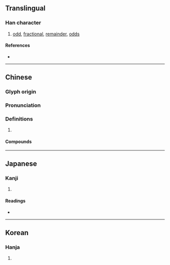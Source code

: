 {{character info/new}}
==Translingual==

===Han character===
{{Han char|rn=102|rad=田|as=08|sn=13|four=64021|canj=WKMR|ids=⿰田奇}}

# [[odd]], [[fractional]], [[remainder]], [[odds]]

====References====
* {{Han ref|kx=0765.030|dkj=21893|dj=1176.030|hdz=42545.130|uh=7578|ud=30072|bh=B7EE|bd=47086}}

----

==Chinese==
{{zh-forms}}

===Glyph origin===
{{Han etym}}

===Pronunciation===
{{zh-pron
|m=jī
|m-s=
|c=gei1,kei1
|c-t=
|g=
|h=pfs=
|j=
|md=
|mn=kî
|mn-t=
|w=
|x=
|mc=y
|oc=y
|cat=
}}

===Definitions===
{{zh-hanzi}}

# {{rfdef|zh}}

====Compounds====
{{zh-der|畸角|偏畸|畸形發展|畸形兒|畸形|畸零地|畸角子|畸零|畸輕畸重|畸變|畸戀|畸人|正畸}}

----

==Japanese==

===Kanji===
{{ja-kanji|grade=|rs=田08}}

# {{defn|lang=ja|sort=田08}}

====Readings====
* {{ja-readings
|goon=き
|kanon=き
|kun=はした, めずら-し.い, かたわ
|nanori=
}}

----

==Korean==

===Hanja===
{{ko-hanja|hangeul=기|eumhun=|rv=gi|mr=ki|y=ki}}

# {{defn|lang=ko|sort=田08}}